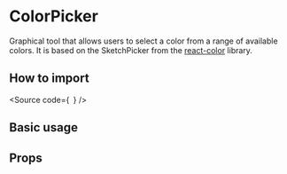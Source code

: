 

<Meta of={Stories} />

# ColorPicker

Graphical tool that allows users to select a color from a range of available colors.
It is based on the SketchPicker from the [react-color](https://casesandberg.github.io/react-color/) library.

## How to import

<Source
  code={`
`}
/>

## Basic usage

<Canvas of={Stories.Base} />

## Props

<ArgTypes of={Stories} />
